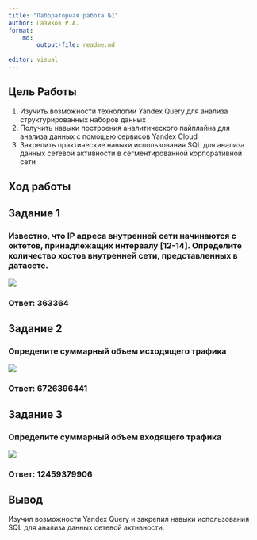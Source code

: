 ---
title: "Лабораторная работа №1"
author: Газиков Р.А.
format:
    md:
        output-file: readme.md
    
editor: visual
---

## Цель Работы

1.  Изучить возможности технологии Yandex Query для анализа структурированных наборов данных
2.  Получить навыки построения аналитического пайплайна для анализа данных с помощью сервисов Yandex Cloud
3.  Закрепить практические навыки использования SQL для анализа данных сетевой активности в сегментированной корпоративной сети

## Ход работы

## Задание 1

### Известно, что IP адреса внутренней сети начинаются с октетов, принадлежащих интервалу \[12-14\]. Определите количество хостов внутренней сети, представленных в датасете.

<image src = "images\a1.jpg">

### Ответ: 363364

## Задание 2

### Определите суммарный объем исходящего трафика

<image src = "images\b1.jpg">

### Ответ: 6726396441

## Задание 3

### Определите суммарный объем входящего трафика

<image src = "images\c1.jpg">

### Ответ: 12459379906

## Вывод

Изучил возможности Yandex Query и закрепил навыки использования SQL для анализа данных сетевой активности.
